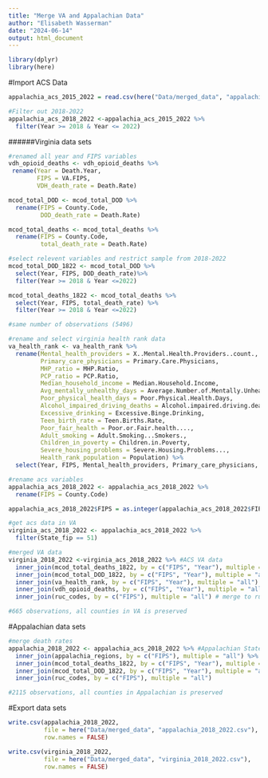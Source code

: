 ```yaml
---
title: "Merge VA and Appalachian Data"
author: "Elisabeth Wasserman"
date: "2024-06-14"
output: html_document
---
```

```r
library(dplyr)
library(here)
```

#Import ACS Data
```r
appalachia_acs_2015_2022 = read.csv(here("Data/merged_data", "appalachia_acs_2015_2022.csv"), sep = ",", header = TRUE)
```

```r
#Filter out 2018-2022
appalachia_acs_2018_2022 <-appalachia_acs_2015_2022 %>%
  filter(Year >= 2018 & Year <= 2022)
```

######Virginia data sets

```r
#renamed all year and FIPS variables
vdh_opioid_deaths <- vdh_opioid_deaths %>%
 rename(Year = Death.Year,
        FIPS = VA.FIPS,
        VDH_death_rate = Death.Rate)

mcod_total_DOD <- mcod_total_DOD %>%
  rename(FIPS = County.Code,
         DOD_death_rate = Death.Rate) 

mcod_total_deaths <- mcod_total_deaths %>%
  rename(FIPS = County.Code,
         total_death_rate = Death.Rate) 

```

```r
#select relevent variables and restrict sample from 2018-2022
mcod_total_DOD_1822 <- mcod_total_DOD %>%
  select(Year, FIPS, DOD_death_rate)%>%
  filter(Year >= 2018 & Year <=2022)

mcod_total_deaths_1822 <- mcod_total_deaths %>%
  select(Year, FIPS, total_death_rate) %>%
  filter(Year >= 2018 & Year <=2022)

#same number of observations (5496)
```

```r
#rename and select virginia health rank data
va_health_rank <- va_health_rank %>%
  rename(Mental_health_providers = X..Mental.Health.Providers..count.,
         Primary_care_physicians = Primary.Care.Physicians,
         MHP_ratio = MHP.Ratio,
         PCP_ratio = PCP.Ratio,
         Median_household_income = Median.Household.Income,
         Avg_mentally_unhealthy_days = Average.Number.of.Mentally.Unhealthy.in.30.Days, 
         Poor_physical_health_days = Poor.Physical.Health.Days,
         Alcohol_impaired_driving_deaths = Alcohol.impaired.driving.deaths....,
         Excessive_drinking = Excessive.Binge.Drinking,
         Teen_birth_rate = Teen.Births.Rate,
         Poor_fair_health = Poor.or.Fair.health....,
         Adult_smoking = Adult.Smoking...Smokers.,
         Children_in_poverty = Children.in.Poverty,
         Severe_housing_problems = Severe.Housing.Problems...,
         Health_rank_population = Population) %>%
  select(Year, FIPS, Mental_health_providers, Primary_care_physicians, MHP_ratio, PCP_ratio, Median_household_income, Avg_mentally_unhealthy_days, Alcohol_impaired_driving_deaths, Excessive_drinking, Teen_birth_rate, Poor_fair_health, Adult_smoking, Children_in_poverty, Severe_housing_problems, Health_rank_population)
```


```r
#rename acs variables
appalachia_acs_2018_2022 <- appalachia_acs_2018_2022 %>%
  rename(FIPS = County.Code)

appalachia_acs_2018_2022$FIPS = as.integer(appalachia_acs_2018_2022$FIPS)
```

```r
#get acs data in VA
virginia_acs_2018_2022 <- appalachia_acs_2018_2022 %>%
  filter(State_fip == 51) 
```

```r
#merged VA data
virginia_2018_2022 <-virginia_acs_2018_2022 %>% #ACS VA data
  inner_join(mcod_total_deaths_1822, by = c("FIPS", "Year"), multiple = "all") %>% #MCOD all death data
  inner_join(mcod_total_DOD_1822, by = c("FIPS", "Year"), multiple = "all") %>% #MCOD DOD death data
  inner_join(va_health_rank, by = c("FIPS", "Year"), multiple = "all") %>% # merge to va health rank
  inner_join(vdh_opioid_deaths, by = c("FIPS", "Year"), multiple = "all") %>% # merge to vdh opioid deaths
  inner_join(ruc_codes, by = c("FIPS"), multiple = "all") # merge to ruc codes

#665 observations, all counties in VA is preserved
```

#Appalachian data sets

```r
#merge death rates
appalachia_2018_2022 <- appalachia_acs_2018_2022 %>% #Appalachian States ACS data
  inner_join(appalachia_regions, by = c("FIPS"), multiple = "all") %>% #filter all counties in Appalachian
  inner_join(mcod_total_deaths_1822, by = c("FIPS", "Year"), multiple = "all") %>% #MCOD all death data
  inner_join(mcod_total_DOD_1822, by = c("FIPS", "Year"), multiple = "all") %>% #MCOD DOD death data
  inner_join(ruc_codes, by = c("FIPS"), multiple = "all") 

#2115 observations, all counties in Appalachian is preserved
```

#Export data sets
```r
write.csv(appalachia_2018_2022, 
          file = here("Data/merged_data", "appalachia_2018_2022.csv"),
          row.names = FALSE) 

write.csv(virginia_2018_2022, 
          file = here("Data/merged_data", "virginia_2018_2022.csv"),
          row.names = FALSE) 
```

